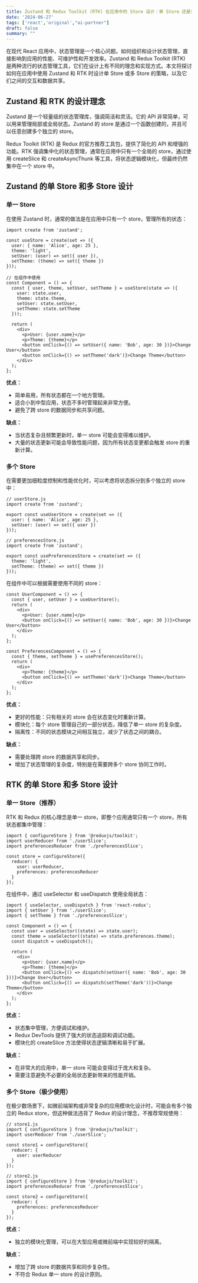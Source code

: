 ```yaml
---
title: Zustand 和 Redux Toolkit (RTK) 在应用中的 Store 设计：单 Store 还是多 Store？
date: '2024-06-27'
tags: ['react','original',"ai-partner"]
draft: false
summary: ""
---
```


在现代 React 应用中，状态管理是一个核心问题。如何组织和设计状态管理，直接影响到应用的性能、可维护性和开发效率。Zustand 和 Redux Toolkit (RTK) 是两种流行的状态管理工具，它们在设计上有不同的理念和实现方式。本文将探讨如何在应用中使用 Zustand 和 RTK 时设计单 Store 或多 Store 的策略，以及它们之间的交互和数据共享。

## Zustand 和 RTK 的设计理念

Zustand 是一个轻量级的状态管理库，强调简洁和灵活。它的 API 非常简单，可以用来管理局部或全局状态。Zustand 的 store 是通过一个函数创建的，并且可以任意创建多个独立的 store。

Redux Toolkit (RTK) 是 Redux 的官方推荐工具包，提供了简化的 API 和增强的功能。RTK 强调集中化的状态管理，通常在应用中只有一个全局的 store，通过使用 createSlice 和 createAsyncThunk 等工具，将状态逻辑模块化，但最终仍然集中在一个 store 中。

## Zustand 的单 Store 和多 Store 设计

### 单一 Store

在使用 Zustand 时，通常的做法是在应用中只有一个 store，管理所有的状态：

```tsx
import create from 'zustand';

const useStore = create(set => ({
  user: { name: 'Alice', age: 25 },
  theme: 'light',
  setUser: (user) => set({ user }),
  setTheme: (theme) => set({ theme })
}));

// 在组件中使用
const Component = () => {
  const { user, theme, setUser, setTheme } = useStore(state => ({
    user: state.user,
    theme: state.theme,
    setUser: state.setUser,
    setTheme: state.setTheme
  }));

  return (
    <div>
      <p>User: {user.name}</p>
      <p>Theme: {theme}</p>
      <button onClick={() => setUser({ name: 'Bob', age: 30 })}>Change User</button>
      <button onClick={() => setTheme('dark')}>Change Theme</button>
    </div>
  );
};
```
**优点：**  
+ 简单易用，所有状态都在一个地方管理。
+ 适合小到中型应用，状态不多时管理起来非常方便。
+ 避免了跨 store 的数据同步和共享问题。


**缺点：**  
+ 当状态复杂且频繁更新时，单一 store 可能会变得难以维护。
+ 大量的状态更新可能会导致性能问题，因为所有状态变更都会触发 store 的重新计算。

### 多个 Store

在需要更加细粒度控制和性能优化时，可以考虑将状态拆分到多个独立的 store 中：

```tsx
// userStore.js
import create from 'zustand';

export const useUserStore = create(set => ({
  user: { name: 'Alice', age: 25 },
  setUser: (user) => set({ user })
}));

// preferencesStore.js
import create from 'zustand';

export const usePreferencesStore = create(set => ({
  theme: 'light',
  setTheme: (theme) => set({ theme })
}));
```

在组件中可以根据需要使用不同的 store：

```tsx
const UserComponent = () => {
  const { user, setUser } = useUserStore();
  return (
    <div>
      <p>User: {user.name}</p>
      <button onClick={() => setUser({ name: 'Bob', age: 30 })}>Change User</button>
    </div>
  );
};

const PreferencesComponent = () => {
  const { theme, setTheme } = usePreferencesStore();
  return (
    <div>
      <p>Theme: {theme}</p>
      <button onClick={() => setTheme('dark')}>Change Theme</button>
    </div>
  );
};
```

**优点：**  
+ 更好的性能：只有相关的 store 会在状态变化时重新计算。
+ 模块化：每个 store 管理自己的一部分状态，降低了单一 store 的复杂度。
+ 隔离性：不同的状态模块之间相互独立，减少了状态之间的耦合。

**缺点：**  
+ 需要处理跨 store 的数据共享和同步。
+ 增加了状态管理的复杂度，特别是在需要跨多个 store 协同工作时。

## RTK 的单 Store 和多 Store 设计

### 单一 Store（推荐）

RTK 和 Redux 的核心理念是单一 store，即整个应用通常只有一个 store，所有状态都集中管理：

```tsx
import { configureStore } from '@reduxjs/toolkit';
import userReducer from './userSlice';
import preferencesReducer from './preferencesSlice';

const store = configureStore({
  reducer: {
    user: userReducer,
    preferences: preferencesReducer
  }
});
```

在组件中，通过 useSelector 和 useDispatch 使用全局状态：

```tsx
import { useSelector, useDispatch } from 'react-redux';
import { setUser } from './userSlice';
import { setTheme } from './preferencesSlice';

const Component = () => {
  const user = useSelector((state) => state.user);
  const theme = useSelector((state) => state.preferences.theme);
  const dispatch = useDispatch();

  return (
    <div>
      <p>User: {user.name}</p>
      <p>Theme: {theme}</p>
      <button onClick={() => dispatch(setUser({ name: 'Bob', age: 30 }))}>Change User</button>
      <button onClick={() => dispatch(setTheme('dark'))}>Change Theme</button>
    </div>
  );
};
```

**优点：**  
+ 状态集中管理，方便调试和维护。
+ Redux DevTools 提供了强大的状态追踪和调试功能。
+ 模块化的 createSlice 方法使得状态逻辑清晰和易于扩展。

**缺点：**  
+ 在非常大的应用中，单一 store 可能会变得过于庞大和复杂。
+ 需要注意避免不必要的全局状态更新带来的性能开销。

### 多个 Store（极少使用）

在极少数场景下，如微前端架构或非常复杂的应用模块化设计时，可能会有多个独立的 Redux store，但这种做法违背了 Redux 的设计理念，不推荐常规使用：

```tsx
// store1.js
import { configureStore } from '@reduxjs/toolkit';
import userReducer from './userSlice';

const store1 = configureStore({
  reducer: {
    user: userReducer
  }
});

// store2.js
import { configureStore } from '@reduxjs/toolkit';
import preferencesReducer from './preferencesSlice';

const store2 = configureStore({
  reducer: {
    preferences: preferencesReducer
  }
});
```

**优点：**  
+ 独立的模块化管理，可以在大型应用或微前端中实现较好的隔离。

**缺点：**  
+ 增加了跨 store 的数据共享和同步复杂性。
+ 不符合 Redux 单一 store 的设计原则。